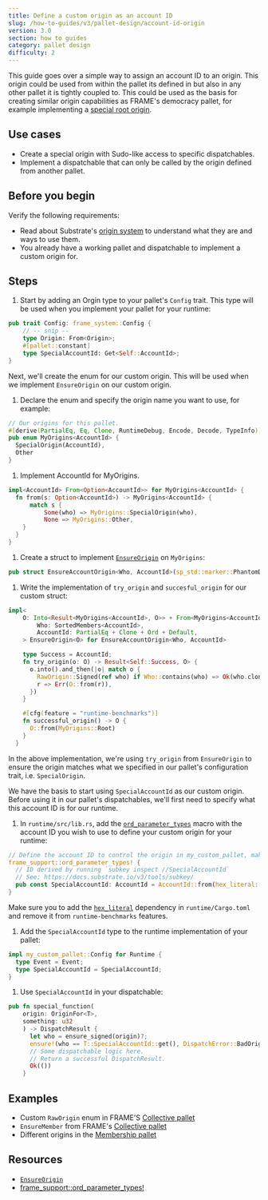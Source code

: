```yaml
---
title: Define a custom origin as an account ID
slug: /how-to-guides/v3/pallet-design/account-id-origin
version: 3.0
section: how to guides
category: pallet design
difficulty: 2
---
```


This guide goes over a simple way to assign an account ID to an origin. This origin could be used 
from within the pallet its defined in but also in any other pallet it is tightly coupled to. This could
be used as the basis for creating similar origin capabilities as FRAME's democracy pallet, for example 
implementing a [special root origin](/rustdocs/latest/pallet_democracy/index.html#root).

## Use cases

- Create a special origin with Sudo-like access to specific dispatchables.
- Implement a dispatchable that can only be called by the origin defined from another pallet.

## Before you begin

Verify the following requirements:

- Read about Substrate's [origin system](/v3/runtime/origins/) to understand what they are and ways to use them.
- You already have a working pallet and dispatchable to implement a custom origin for.

## Steps

1. Start by adding an Orgin type to your pallet's `Config` trait. This type will be used when you implement 
   your pallet for your runtime:

  ```rust
  pub trait Config: frame_system::Config {
      // -- snip -- 
      type Origin: From<Origin>;
      #[pallet::constant]
      type SpecialAccountId: Get<Self::AccountId>;
  }
  ```

  Next, we'll create the enum for our custom origin. This will be used 
  when we implement `EnsureOrigin` on our custom origin.

1. Declare the enum and specify the origin name you want to use, for example: 
  
  ```rust
  // Our origins for this pallet.
  #[derive(PartialEq, Eq, Clone, RuntimeDebug, Encode, Decode, TypeInfo)]
  pub enum MyOrigins<AccountId> {
    SpecialOrigin(AccountId),
    Other
  }
  ```
  
1. Implement AccountId for MyOrigins.

  ```rust
  impl<AccountId> From<Option<AccountId>> for MyOrigins<AccountId> {
	fn from(s: Option<AccountId>) -> MyOrigins<AccountId> {
		match s {
			Some(who) => MyOrigins::SpecialOrigin(who),
			None => MyOrigins::Other,
      }
    }
  }
  ```

1. Create a struct to implement [`EnsureOrigin`](/rustdocs/latest/frame_support/traits/trait.EnsureOrigin.html) 
   on `MyOrigins`:

  ```rust
  pub struct EnsureAccountOrigin<Who, AccountId>(sp_std::marker::PhantomData<(Who, AccountId)>);
  ```

1. Write the implementation of `try_origin` and `succesful_origin` for our custom struct:

  ```rust
  impl<
      O: Into<Result<MyOrigins<AccountId>, O>> + From<MyOrigins<AccountId>>,
		  Who: SortedMembers<AccountId>,
		  AccountId: PartialEq + Clone + Ord + Default,        
      > EnsureOrigin<O> for EnsureAccountOrigin<Who, AccountId>

      type Success = AccountId;
      fn try_origin(o: O) -> Result<Self::Success, O> {
        o.into().and_then(|o| match o {
          RawOrigin::Signed(ref who) if Who::contains(who) => Ok(who.clone()),
          r => Err(O::from(r)),
        })
      }

      #[cfg(feature = "runtime-benchmarks")]
      fn successful_origin() -> O {
        O::from(MyOrigins::Root)
      }
    }
  ```

  In the above implementation, we're using `try_origin` from `EnsureOrigin` to ensure the origin matches what we specified
  in our pallet's configuration trait, i.e. `SpecialOrigin`.

  We have the basis to start using `SpecialAccountId` as our custom origin. Before using it in our pallet's dispatchables,
  we'll first need to specify what this account ID is for our runtime. 

1. In `runtime/src/lib.rs`, add the [`ord_parameter_types`](/rustdocs/latest/frame_support/macro.ord_parameter_types.html) macro 
   with the account ID you wish to use to define your custom origin for your runtime: 

  ```rust
  // Define the account ID to control the origin in my_custom_pallet, make sure to store your key pairs.
  frame_support::ord_parameter_types! {
    // ID derived by running `subkey inspect //SpecialAccountId`
    // See: https://docs.substrate.io/v3/tools/subkey/
    pub const SpecialAccountId: AccountId = AccountId::from(hex_literal::hex!["60f28d2abe90a6bbfef78dc50bf798d52582b1da3868d8f470b22831e5edac73"]);
  }
  ```
  Make sure you to add the [`hex_literal`]() dependency in `runtime/Cargo.toml` and remove it from `runtime-benchmarks` features.

1. Add the `SpecialAccountId` type to the runtime implementation of your pallet:

  ```rust
  impl my_custom_pallet::Config for Runtime {
    type Event = Event;
    type SpecialAccountId = SpecialAccountId;
  }
  ```

1. Use `SpecialAccountId` in your dispatchable:

  ```rust
  pub fn special_function(
      origin: OriginFor<T>, 
      something: u32
      ) -> DispatchResult {
        let who = ensure_signed(origin)?;
        ensure!(who == T::SpecialAccountId::get(), DispatchError::BadOrigin);
        // Some dispatchable logic here.
        // Return a successful DispatchResult.
        Ok(())
      }
  ```

## Examples

- Custom `RawOrigin` enum in FRAME'S [Collective pallet](/rustdocs/latest/src/pallet_collective/lib.rs.html#158)
- `EnsureMember` from FRAME's [Collective pallet](/rustdocs/latest/src/pallet_collective/lib.rs.html#878)
- Different origins in the [Membership pallet](https://github.com/paritytech/substrate/blob/master/frame/membership/src/lib.rs#L40-L53) 


## Resources

- [`EnsureOrigin`](https://substrate.dev/rustdocs/latest/frame_support/pallet_prelude/trait.EnsureOrigin.html)
- [frame_support::ord_parameter_types!](/rustdocs/latest/frame_support/macro.ord_parameter_types.html)
